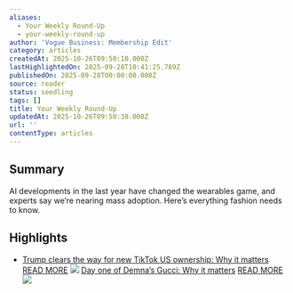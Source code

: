 ```yaml
---
aliases:
  - Your Weekly Round-Up
  - your-weekly-round-up
author: 'Vogue Business: Membership Edit'
category: articles
createdAt: 2025-10-26T09:50:18.000Z
lastHighlightedOn: 2025-09-28T10:41:25.789Z
publishedOn: 2025-09-28T00:00:00.000Z
source: reader
status: seedling
tags: []
title: Your Weekly Round-Up
updatedAt: 2025-10-26T09:50:38.000Z
url: ''
contentType: articles
---
```

## Summary

AI developments in the last year have changed the wearables game, and experts say we’re nearing mass adoption. Here’s everything fashion needs to know.

## Highlights

- [Trump clears the way for new TikTok US ownership: Why it matters](https://link.voguebusiness.com/click/41755582.6778/aHR0cHM6Ly93d3cudm9ndWVidXNpbmVzcy5jb20vc3RvcnkvdGVjaG5vbG9neS90cnVtcC1jbGVhcnMtdGhlLXdheS1mb3ItbmV3LXRpa3Rvay11cy1vd25lcnNoaXAtd2h5LWl0LW1hdHRlcnM_dUlEPTU4YmEyOWY2NTkyYzI0ZWYwYmRlZmE3NjExNGE0Mzk4MmE4MDZjMTdhMjg5ZWQ3NThhM2IwNzk0ZmU4MzQ0MzUmdXRtX2NhbXBhaWduPUJNX1dlZWtseVdyYXBfMjgwOTI1JnV0bV9zb3VyY2U9bWt0ZyZ1dG1fYnJhbmQ9dmImdXRtX21haWxpbmc9VkJfTUtUR19CTV9XZWVrbHlXcmFwXzI4MDkyNQ/666bfa066c79dd1d3d092cdaC497584ad)
  [READ MORE](https://link.voguebusiness.com/click/41755582.6778/aHR0cHM6Ly93d3cudm9ndWVidXNpbmVzcy5jb20vc3RvcnkvdGVjaG5vbG9neS90cnVtcC1jbGVhcnMtdGhlLXdheS1mb3ItbmV3LXRpa3Rvay11cy1vd25lcnNoaXAtd2h5LWl0LW1hdHRlcnM_dUlEPTU4YmEyOWY2NTkyYzI0ZWYwYmRlZmE3NjExNGE0Mzk4MmE4MDZjMTdhMjg5ZWQ3NThhM2IwNzk0ZmU4MzQ0MzUmdXRtX2NhbXBhaWduPUJNX1dlZWtseVdyYXBfMjgwOTI1JnV0bV9zb3VyY2U9bWt0ZyZ1dG1fYnJhbmQ9dmImdXRtX21haWxpbmc9VkJfTUtUR19CTV9XZWVrbHlXcmFwXzI4MDkyNQ/666bfa066c79dd1d3d092cdaD497584ad)
  [![](https://media.voguebusiness.com/photos/68d1111858b3a23f2dd91f28/master/w_800/GUCCI-DROP-SOCIAL.jpg)](https://link.voguebusiness.com/click/41755582.6778/aHR0cHM6Ly93d3cudm9ndWVidXNpbmVzcy5jb20vc3RvcnkvZmFzaGlvbi9kYXktb25lLW9mLWRlbW5hcy1ndWNjaS13aHktaXQtbWF0dGVycz91SUQ9NThiYTI5ZjY1OTJjMjRlZjBiZGVmYTc2MTE0YTQzOTgyYTgwNmMxN2EyODllZDc1OGEzYjA3OTRmZTgzNDQzNSZ1dG1fY2FtcGFpZ249Qk1fV2Vla2x5V3JhcF8yODA5MjUmdXRtX3NvdXJjZT1ta3RnJnV0bV9icmFuZD12YiZ1dG1fbWFpbGluZz1WQl9NS1RHX0JNX1dlZWtseVdyYXBfMjgwOTI1/666bfa066c79dd1d3d092cdaBa3427f21)
  [Day one of Demna’s Gucci: Why it matters](https://link.voguebusiness.com/click/41755582.6778/aHR0cHM6Ly93d3cudm9ndWVidXNpbmVzcy5jb20vc3RvcnkvZmFzaGlvbi9kYXktb25lLW9mLWRlbW5hcy1ndWNjaS13aHktaXQtbWF0dGVycz91SUQ9NThiYTI5ZjY1OTJjMjRlZjBiZGVmYTc2MTE0YTQzOTgyYTgwNmMxN2EyODllZDc1OGEzYjA3OTRmZTgzNDQzNSZ1dG1fY2FtcGFpZ249Qk1fV2Vla2x5V3JhcF8yODA5MjUmdXRtX3NvdXJjZT1ta3RnJnV0bV9icmFuZD12YiZ1dG1fbWFpbGluZz1WQl9NS1RHX0JNX1dlZWtseVdyYXBfMjgwOTI1/666bfa066c79dd1d3d092cdaCa3427f21)
  [READ MORE](https://link.voguebusiness.com/click/41755582.6778/aHR0cHM6Ly93d3cudm9ndWVidXNpbmVzcy5jb20vc3RvcnkvZmFzaGlvbi9kYXktb25lLW9mLWRlbW5hcy1ndWNjaS13aHktaXQtbWF0dGVycz91SUQ9NThiYTI5ZjY1OTJjMjRlZjBiZGVmYTc2MTE0YTQzOTgyYTgwNmMxN2EyODllZDc1OGEzYjA3OTRmZTgzNDQzNSZ1dG1fY2FtcGFpZ249Qk1fV2Vla2x5V3JhcF8yODA5MjUmdXRtX3NvdXJjZT1ta3RnJnV0bV9icmFuZD12YiZ1dG1fbWFpbGluZz1WQl9NS1RHX0JNX1dlZWtseVdyYXBfMjgwOTI1/666bfa066c79dd1d3d092cdaDa3427f21)
  [![](https://media.voguebusiness.com/photos/68d07ee0f819769dd2373e45/master/w_800/NIKE-SKIMS-SOCIAL.jpg)](https://link.voguebusiness.com/click/41755582.6778/aHR0cHM6Ly93d3cudm9ndWVidXNpbmVzcy5jb20vc3RvcnkvZmFzaGlvbi9uaWtlc2tpbXMtaXMtaGVyZS13aWxsLWl0LXJlc2hhcGUtd29ya291dC1nZWFyP3VJRD01OGJhMjlmNjU5MmMyNGVmMGJkZWZhNzYxMTRhNDM5ODJhODA2YzE3YTI4OWVkNzU4YTNiMDc5NGZlODM0NDM1JnV0bV9jYW1wYWlnbj1CTV9XZWVrbHlXcmFwXzI4MDkyNSZ1dG1fc291cmNlPW1rdGcmdXRtX2JyYW5kPXZiJnV0bV9tYWlsaW5nPVZCX01LVEdfQk1fV2Vla2x5V3JhcF8yODA5MjU/666bfa066c79dd1d3d092cdaB1a5cb7a6)
